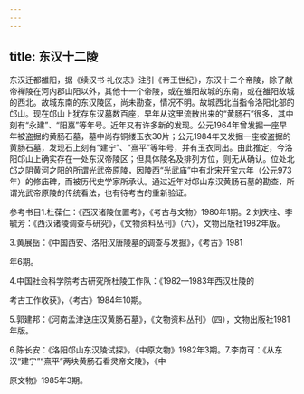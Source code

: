 ```yaml
---
---
---
```

title: 东汉十二陵
---



东汉迁都雒阳，据《续汉书·礼仪志》注引《帝王世纪》，东汉十二个帝陵，除了献帝禅陵在河内郡山阳以外，其他十一个帝陵，或在雒阳故城的东南，或在雒阳故城的西北。故城东南的东汉陵区，尚未勘查，情况不明。故城西北当指令洛阳北部的邙山。现在邙山上犹存东汉墓数百座，早年从这里流散出来的“黄肠石”很多，其中刻有“永建”、“阳嘉”等年号。近年又有许多新的发现。公元1964年曾发掘一座早年被盗掘的黄肠石墓，墓中尚存铜缕玉衣30片；公元1984年又发掘一座被盗掘的黄肠石墓，发现石上刻有“建宁”、“熹平”等年号，并有玉衣同出。由此推定，今洛阳邙山上确实存在一处东汉帝陵区；但具体陵名及排列方位，则无从确认。位处北邙之阴黄河之阳的所谓光武帝原陵，因陵西“光武庙”中有北宋开宝六年（公元973年）的修庙碑，而被历代史学家所承认。通过近年对邙山东汉黄肠石墓的勘查，所谓光武帝原陵的传统看法，也有待考古的重新验证。

参考书目1.杜葆仁：《西汉诸陵位置考》，《考古与文物》1980年1期。2.刘庆柱、李毓芳：《西汉诸陵调查与研究》，《文物资料丛刊》（六），文物出版社1982年版。

3.黄展岳：《中国西安、洛阳汉唐陵墓的调查与发掘》，《考古》1981

年6期。

4.中国社会科学院考古研究所杜陵工作队：《1982—1983年西汉杜陵的

考古工作收获》，《考古》1984年10期。

5.郭建邦：《河南孟津送庄汉黄肠石墓》，《文物资料丛刊》（四），文物出版社1981年版。

6.陈长安：《洛阳邙山东汉陵试探》，《中原文物》1982年3期。7.李南可：《从东汉“建宁”“熹平”两块黄肠石看灵帝文陵》，《中

原文物》1985年3期。